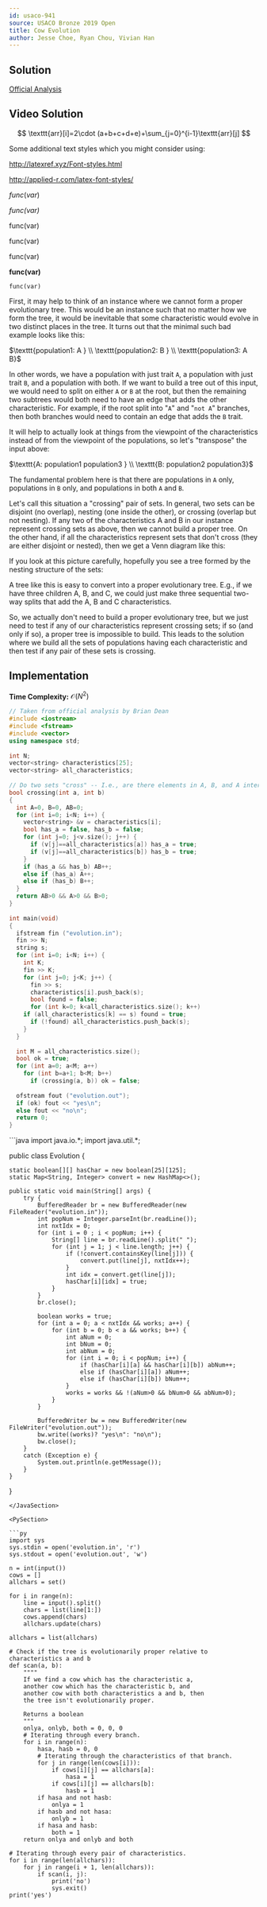 ```yaml
---
id: usaco-941
source: USACO Bronze 2019 Open
title: Cow Evolution
author: Jesse Choe, Ryan Chou, Vivian Han
---
```


## Solution 
[Official Analysis](http://www.usaco.org/current/data/sol_evolution_bronze_open19.html)

## Video Solution
<Youtube id="4YTijr0BbrA" />

$$
\texttt{arr}[i]=2\cdot (a+b+c+d+e)+\sum_{j=0}^{i-1}\texttt{arr}[j]
$$

Some additional text styles which you might consider using:

http://latexref.xyz/Font-styles.html

http://applied-r.com/latex-font-styles/

$func(var)$

$\textit{func(var)}$

$\textrm{func(var)}$

$\text{func(var)}$

$\textsf{func(var)}$

$\textbf{func(var)}$

$\texttt{func(var)}$

First, it may help to think of an instance where we cannot form a proper evolutionary tree. This would be an instance such that no matter how we form the tree, it would be inevitable that some characteristic would evolve in two distinct places in the tree. It turns out that the minimal such bad example looks like this:

$\texttt{population1: A } \\
\texttt{population2: B } \\
\texttt{population3: A B}$

In other words, we have a population with just trait $\texttt{A}$, a population with just trait $\texttt{B}$, and a population with both. If we want to build a tree out of this input, we would need to split on either $\texttt{A}$ or $\texttt{B}$ at the root, but then the remaining two subtrees would both need to have an edge that adds the other characteristic. For example, if the root split into "$\texttt{A}$" and "$\texttt{not A}$" branches, then both branches would need to contain an edge that adds the $\texttt{B}$ trait.

It will help to actually look at things from the viewpoint of the characteristics instead of from the viewpoint of the populations, so let's "transpose" the input above:

$\texttt{A: population1 population3 } \\
\texttt{B: population2 population3}$

The fundamental problem here is that there are populations in $\texttt{A}$ only, populations in $\texttt{B}$ only, and populations in both $\texttt{A}$ and $\texttt{B}$. 


Let's call this situation a "crossing" pair of sets. In general, two sets can be disjoint (no overlap), nesting (one inside the other), or crossing (overlap but not nesting). If any two of the characteristics A and B in our instance represent crossing sets as above, then we cannot build a proper tree. On the other hand, if all the characteristics represent sets that don't cross (they are either disjoint or nested), then we get a Venn diagram like this:


If you look at this picture carefully, hopefully you see a tree formed by the nesting structure of the sets:


A tree like this is easy to convert into a proper evolutionary tree. E.g., if we have three children A, B, and C, we could just make three sequential two-way splits that add the A, B and C characteristics.

So, we actually don't need to build a proper evolutionary tree, but we just need to test if any of our characteristics represent crossing sets; if so (and only if so), a proper tree is impossible to build. This leads to the solution where we build all the sets of populations having each characteristic and then test if any pair of these sets is crossing.

## Implementation

**Time Complexity:** $\mathcal{O}(N^2)$

<LanguageSection>

<CPPSection>

```cpp
// Taken from official analysis by Brian Dean
#include <iostream>
#include <fstream>
#include <vector>
using namespace std;
 
int N;
vector<string> characteristics[25];
vector<string> all_characteristics;
 
// Do two sets "cross" -- I.e., are there elements in A, B, and A intersect B?
bool crossing(int a, int b)
{
  int A=0, B=0, AB=0;
  for (int i=0; i<N; i++) {
    vector<string> &v = characteristics[i];
    bool has_a = false, has_b = false;
    for (int j=0; j<v.size(); j++) {
      if (v[j]==all_characteristics[a]) has_a = true;
      if (v[j]==all_characteristics[b]) has_b = true;
    }
    if (has_a && has_b) AB++;
    else if (has_a) A++;
    else if (has_b) B++;
  }
  return AB>0 && A>0 && B>0;
}
 
int main(void)
{
  ifstream fin ("evolution.in");
  fin >> N;
  string s;
  for (int i=0; i<N; i++) {
    int K;
    fin >> K;
    for (int j=0; j<K; j++) {
      fin >> s;
      characteristics[i].push_back(s);
      bool found = false;
      for (int k=0; k<all_characteristics.size(); k++)
	if (all_characteristics[k] == s) found = true;
      if (!found) all_characteristics.push_back(s);
    }
  }
    
  int M = all_characteristics.size();
  bool ok = true;
  for (int a=0; a<M; a++)
    for (int b=a+1; b<M; b++)
      if (crossing(a, b)) ok = false;
 
  ofstream fout ("evolution.out");
  if (ok) fout << "yes\n";
  else fout << "no\n";
  return 0;
}
```

</CPPSection>

<JavaSection>
```java
import java.io.*;
import java.util.*;

public class Evolution {

    static boolean[][] hasChar = new boolean[25][125];
    static Map<String, Integer> convert = new HashMap<>();

    public static void main(String[] args) {
        try {
            BufferedReader br = new BufferedReader(new FileReader("evolution.in"));
            int popNum = Integer.parseInt(br.readLine());
            int nxtIdx = 0;
            for (int i = 0 ; i < popNum; i++) {
                String[] line = br.readLine().split(" ");
                for (int j = 1; j < line.length; j++) {
                    if (!convert.containsKey(line[j])) {
                        convert.put(line[j], nxtIdx++);
                    }
                    int idx = convert.get(line[j]);
                    hasChar[i][idx] = true;
                }
            }
            br.close();

            boolean works = true;
            for (int a = 0; a < nxtIdx && works; a++) {
                for (int b = 0; b < a && works; b++) {
                    int aNum = 0;
                    int bNum = 0;
                    int abNum = 0;
                    for (int i = 0; i < popNum; i++) {
                        if (hasChar[i][a] && hasChar[i][b]) abNum++;
                        else if (hasChar[i][a]) aNum++;
                        else if (hasChar[i][b]) bNum++;
                    }
                    works = works && !(aNum>0 && bNum>0 && abNum>0);
                }
            }

            BufferedWriter bw = new BufferedWriter(new FileWriter("evolution.out"));
            bw.write((works)? "yes\n": "no\n");
            bw.close();
        }
        catch (Exception e) {
            System.out.println(e.getMessage());
        }
    }
}
```
</JavaSection>

<PySection>
  
```py
import sys
sys.stdin = open('evolution.in', 'r')
sys.stdout = open('evolution.out', 'w')

n = int(input())
cows = []
allchars = set()

for i in range(n):
	line = input().split()
	chars = list(line[1:])
	cows.append(chars)
	allchars.update(chars)

allchars = list(allchars)

# Check if the tree is evolutionarily proper relative to characteristics a and b
def scan(a, b):
	""""
	If we find a cow which has the characteristic a, 
	another cow which has the characteristic b, and 
	another cow with both characteristics a and b, then 
	the tree isn't evolutionarily proper.
	
	Returns a boolean
	"""
	onlya, onlyb, both = 0, 0, 0
	# Iterating through every branch.
	for i in range(n):
		hasa, hasb = 0, 0
		# Iterating through the characteristics of that branch.
		for j in range(len(cows[i])):
			if cows[i][j] == allchars[a]:
				hasa = 1
			if cows[i][j] == allchars[b]:
				hasb = 1
		if hasa and not hasb: 
			onlya = 1
		if hasb and not hasa:
			onlyb = 1
		if hasa and hasb:
			both = 1
	return onlya and onlyb and both
	
# Iterating through every pair of characteristics.
for i in range(len(allchars)):
	for j in range(i + 1, len(allchars)):
		if scan(i, j):
			print('no')
			sys.exit()
print('yes')
```
</PySection>
</LanguageSection>
